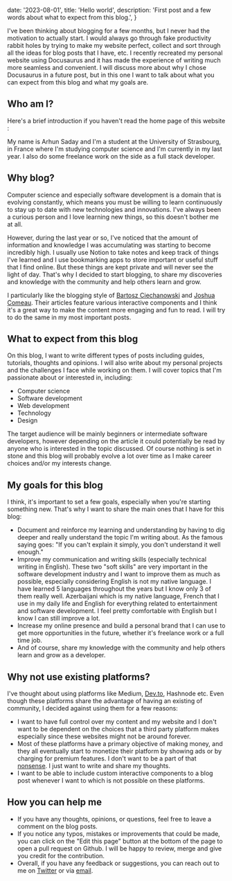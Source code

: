 
  date: '2023-08-01',
  title: 'Hello world',
  description:
    'First post and a few words about what to expect from this blog.',
}


I've been thinking about blogging for a few months, but I never had the motivation to actually start.
I would always go through fake productivity rabbit holes by trying to make my website perfect, collect and sort through all the ideas for blog posts that I have, etc.
I recently recreated my personal website using Docusaurus and it has made the experience of writing much more seamless and convenient.
I will discuss more about why I chose Docusaurus in a future post, but in this one I want to talk about what you can expect from this blog and what my goals are.

## Who am I?

Here's a brief introduction if you haven't read the home page of this website :

My name is Arhun Saday and I'm a student at the University of Strasbourg, in France where I'm studying computer science and I'm currently in my last year.
I also do some freelance work on the side as a full stack developer.

## Why blog?

Computer science and especially software development is a domain that is evolving constantly, which means you must be willing to learn continuously to stay up to date with new technologies and innovations.
I've always been a curious person and I love learning new things, so this doesn't bother me at all.

However, during the last year or so, I've noticed that the amount of information and knowledge I was accumulating was starting to become incredibly high.
I usually use Notion to take notes and keep track of things I've learned and I use bookmarking apps to store important or useful stuff that I find online.
But these things are kept private and will never see the light of day.
That's why I decided to start blogging, to share my discoveries and knowledge with the community and help others learn and grow.

I particularly like the blogging style of [Bartosz Ciechanowski](https://ciechanow.ski/) and [Joshua Comeau](https://www.joshwcomeau.com/). Their articles feature various interactive components and I think it's a great way to make the content more engaging and fun to read.
I will try to do the same in my most important posts.

## What to expect from this blog

On this blog, I want to write different types of posts including guides, tutorials, thoughts and opinions. I will also write about my personal projects and the challenges I face while working on them.
I will cover topics that I'm passionate about or interested in, including:

- Computer science
- Software development
- Web development
- Technology
- Design

The target audience will be mainly beginners or intermediate software developers, however depending on the article it could potentially be read by anyone who is interested in the topic discussed.
Of course nothing is set in stone and this blog will probably evolve a lot over time as I make career choices and/or my interests change.

## My goals for this blog

I think, it's important to set a few goals, especially when you're starting something new.
That's why I want to share the main ones that I have for this blog:

- Document and reinforce my learning and understanding by having to dig deeper and really understand the topic I'm writing about. As the famous saying goes: "If you can't explain it simply, you don't understand it well enough."
- Improve my communication and writing skills (especially technical writing in English).
  These two "soft skills" are very important in the software development industry and I want to improve them as much as possible, especially considering English is not my native language.
  I have learned 5 languages throughout the years but I know only 3 of them really well. Azerbaijani which is my native language, French that I use in my daily life and English for everything related to entertainment and software development.
  I feel pretty comfortable with English but I know I can still improve a lot.
- Increase my online presence and build a personal brand that I can use to get more opportunities in the future, whether it's freelance work or a full time job.
- And of course, share my knowledge with the community and help others learn and grow as a developer.

## Why not use existing platforms?

I've thought about using platforms like Medium, [Dev.to](http://dev.to/), Hashnode etc.
Even though these platforms share the advantage of having an existing of community, I decided against using them for a few reasons:

- I want to have full control over my content and my website and I don't want to be dependent on the choices that a third party platform makes especially since these websites might not be around forever.
- Most of these platforms have a primary objective of making money, and they all eventually start to monetize their platform by showing ads or by charging for premium features.
  I don't want to be a part of that [nonsense](https://twitter.com/slicknet/status/1097584328962240512). I just want to write and share my thoughts.
- I want to be able to include custom interactive components to a blog post whenever I want to which is not possible on these platforms.

## How you can help me

- If you have any thoughts, opinions, or questions, feel free to leave a comment on the blog posts.
- If you notice any typos, mistakes or improvements that could be made, you can click on the "Edit this page" button at the bottom of the page to open a pull request on Github.
  I will be happy to review, merge and give you credit for the contribution.
- Overall, if you have any feedback or suggestions, you can reach out to me on [Twitter](https://twitter.com/Jeustoo) or via [email](mailto:contact@jeusto.com).
